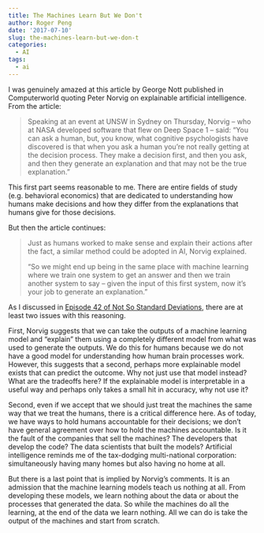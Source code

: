 ```yaml
---
title: The Machines Learn But We Don't
author: Roger Peng
date: '2017-07-10'
slug: the-machines-learn-but-we-don-t
categories:
  - AI
tags:
  - ai
---
```


I was genuinely amazed at this article by George Nott published in Computerworld quoting Peter Norvig on explainable artificial intelligence. From the article:

> Speaking at an event at UNSW in Sydney on Thursday, Norvig – who at NASA developed software that flew on Deep Space 1 – said: “You can ask a human, but, you know, what cognitive psychologists have discovered is that when you ask a human you’re not really getting at the decision process. They make a decision first, and then you ask, and then they generate an explanation and that may not be the true explanation.”

This first part seems reasonable to me. There are entire fields of study (e.g. behavioral economics) that are dedicated to understanding how humans make decisions and how they differ from the explanations that humans give for those decisions.

But then the article continues:

> Just as humans worked to make sense and explain their actions after the fact, a similar method could be adopted in AI, Norvig explained. 
>
> “So we might end up being in the same place with machine learning where we train one system to get an answer and then we train another system to say – given the input of this first system, now it’s your job to generate an explanation.”

As I discussed in [Episode 42 of Not So Standard Deviations](https://soundcloud.com/nssd-podcast/episode-42-one-piece-pjs), there are at least two issues with this reasoning.

First, Norvig suggests that we can take the outputs of a machine learning model and "explain" them using a completely different model from what was used to generate the outputs. We do this for humans because we do not have a good model for understanding how human brain processes work. However, this suggests that a second, perhaps more explainable model exists that can predict the outcome. Why not just use that model instead? What are the tradeoffs here? If the explainable model is interpretable in a useful way and perhaps only takes a small hit in accuracy, why not use it?

Second, even if we accept that we should just treat the machines the same way that we treat the humans, there is a critical difference here. As of today, we have ways to hold humans accountable for their decisions; we don't have general agreement over how to hold the machines accountable. Is it the fault of the companies that sell the machines? The developers that develop the code? The data scientists that built the models? Artificial intelligence reminds me of the tax-dodging multi-national corporation: simultaneously having many homes but also having no home at all.

But there is a last point that is implied by Norvig's comments. It is an admission that the machine learning models teach us nothing at all. From developing these models, we learn nothing about the data or about the processes that generated the data. So while the machines do all the learning, at the end of the data we learn nothing. All we can do is take the output of the machines and start from scratch.


























